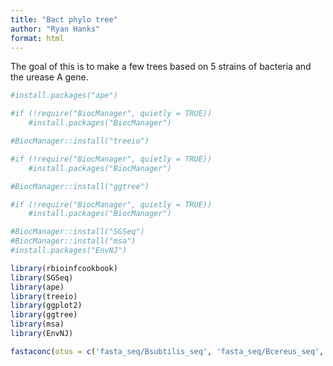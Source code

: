 ```yaml
---
title: "Bact phylo tree"
author: "Ryan Hanks"
format: html
---
```


The goal of this is to make a few trees based on 5 strains of bacteria and the urease A gene.


```r
#install.packages("ape")

#if (!require("BiocManager", quietly = TRUE))
    #install.packages("BiocManager")

#BiocManager::install("treeio")

#if (!require("BiocManager", quietly = TRUE))
    #install.packages("BiocManager")

#BiocManager::install("ggtree")

#if (!require("BiocManager", quietly = TRUE))
    #install.packages("BiocManager")

#BiocManager::install("SGSeq")
#BiocManager::install("msa")
#install.packages("EnvNJ")
```

```r
library(rbioinfcookbook)
library(SGSeq)
library(ape)
library(treeio)
library(ggplot2)
library(ggtree)
library(msa)
library(EnvNJ)
```


```r
fastaconc(otus = c('fasta_seq/Bsubtilis_seq', 'fasta_seq/Bcereus_seq', 'fasta_seq/Lsphaericus_seq', 'fasta_seq/Abaumannii_seq', 'fasta_seq/Lfusiformis_seq'))
```









